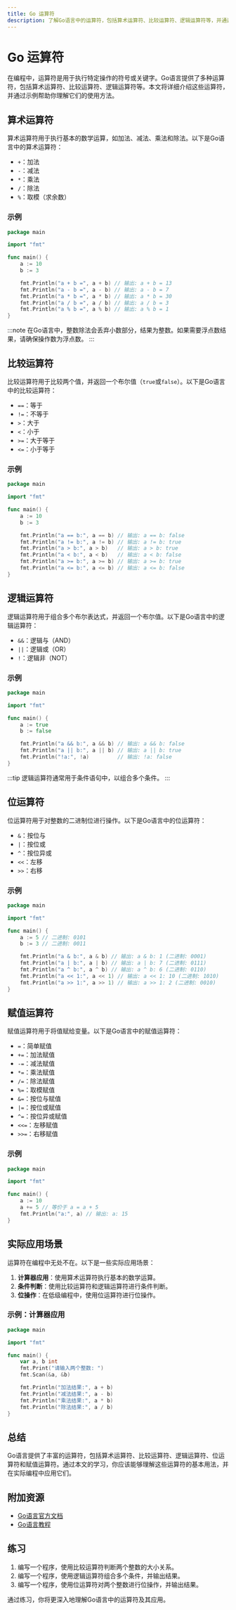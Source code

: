 ```yaml
---
title: Go 运算符
description: 了解Go语言中的运算符，包括算术运算符、比较运算符、逻辑运算符等，并通过示例掌握其使用方法。
---
```


# Go 运算符

在编程中，运算符是用于执行特定操作的符号或关键字。Go语言提供了多种运算符，包括算术运算符、比较运算符、逻辑运算符等。本文将详细介绍这些运算符，并通过示例帮助你理解它们的使用方法。

## 算术运算符

算术运算符用于执行基本的数学运算，如加法、减法、乘法和除法。以下是Go语言中的算术运算符：

- `+`：加法
- `-`：减法
- `*`：乘法
- `/`：除法
- `%`：取模（求余数）

### 示例

```go
package main

import "fmt"

func main() {
    a := 10
    b := 3

    fmt.Println("a + b =", a + b) // 输出: a + b = 13
    fmt.Println("a - b =", a - b) // 输出: a - b = 7
    fmt.Println("a * b =", a * b) // 输出: a * b = 30
    fmt.Println("a / b =", a / b) // 输出: a / b = 3
    fmt.Println("a % b =", a % b) // 输出: a % b = 1
}
```

:::note
在Go语言中，整数除法会丢弃小数部分，结果为整数。如果需要浮点数结果，请确保操作数为浮点数。
:::

## 比较运算符

比较运算符用于比较两个值，并返回一个布尔值（`true`或`false`）。以下是Go语言中的比较运算符：

- `==`：等于
- `!=`：不等于
- `>`：大于
- `<`：小于
- `>=`：大于等于
- `<=`：小于等于

### 示例

```go
package main

import "fmt"

func main() {
    a := 10
    b := 3

    fmt.Println("a == b:", a == b) // 输出: a == b: false
    fmt.Println("a != b:", a != b) // 输出: a != b: true
    fmt.Println("a > b:", a > b)   // 输出: a > b: true
    fmt.Println("a < b:", a < b)   // 输出: a < b: false
    fmt.Println("a >= b:", a >= b) // 输出: a >= b: true
    fmt.Println("a <= b:", a <= b) // 输出: a <= b: false
}
```

## 逻辑运算符

逻辑运算符用于组合多个布尔表达式，并返回一个布尔值。以下是Go语言中的逻辑运算符：

- `&&`：逻辑与（AND）
- `||`：逻辑或（OR）
- `!`：逻辑非（NOT）

### 示例

```go
package main

import "fmt"

func main() {
    a := true
    b := false

    fmt.Println("a && b:", a && b) // 输出: a && b: false
    fmt.Println("a || b:", a || b) // 输出: a || b: true
    fmt.Println("!a:", !a)         // 输出: !a: false
}
```

:::tip
逻辑运算符通常用于条件语句中，以组合多个条件。
:::

## 位运算符

位运算符用于对整数的二进制位进行操作。以下是Go语言中的位运算符：

- `&`：按位与
- `|`：按位或
- `^`：按位异或
- `<<`：左移
- `>>`：右移

### 示例

```go
package main

import "fmt"

func main() {
    a := 5 // 二进制: 0101
    b := 3 // 二进制: 0011

    fmt.Println("a & b:", a & b) // 输出: a & b: 1 (二进制: 0001)
    fmt.Println("a | b:", a | b) // 输出: a | b: 7 (二进制: 0111)
    fmt.Println("a ^ b:", a ^ b) // 输出: a ^ b: 6 (二进制: 0110)
    fmt.Println("a << 1:", a << 1) // 输出: a << 1: 10 (二进制: 1010)
    fmt.Println("a >> 1:", a >> 1) // 输出: a >> 1: 2 (二进制: 0010)
}
```

## 赋值运算符

赋值运算符用于将值赋给变量。以下是Go语言中的赋值运算符：

- `=`：简单赋值
- `+=`：加法赋值
- `-=`：减法赋值
- `*=`：乘法赋值
- `/=`：除法赋值
- `%=`：取模赋值
- `&=`：按位与赋值
- `|=`：按位或赋值
- `^=`：按位异或赋值
- `<<=`：左移赋值
- `>>=`：右移赋值

### 示例

```go
package main

import "fmt"

func main() {
    a := 10
    a += 5 // 等价于 a = a + 5
    fmt.Println("a:", a) // 输出: a: 15
}
```

## 实际应用场景

运算符在编程中无处不在。以下是一些实际应用场景：

1. **计算器应用**：使用算术运算符执行基本的数学运算。
2. **条件判断**：使用比较运算符和逻辑运算符进行条件判断。
3. **位操作**：在低级编程中，使用位运算符进行位操作。

### 示例：计算器应用

```go
package main

import "fmt"

func main() {
    var a, b int
    fmt.Print("请输入两个整数: ")
    fmt.Scan(&a, &b)

    fmt.Println("加法结果:", a + b)
    fmt.Println("减法结果:", a - b)
    fmt.Println("乘法结果:", a * b)
    fmt.Println("除法结果:", a / b)
}
```

## 总结

Go语言提供了丰富的运算符，包括算术运算符、比较运算符、逻辑运算符、位运算符和赋值运算符。通过本文的学习，你应该能够理解这些运算符的基本用法，并在实际编程中应用它们。

## 附加资源

- [Go语言官方文档](https://golang.org/doc/)
- [Go语言教程](https://tour.golang.org/)

## 练习

1. 编写一个程序，使用比较运算符判断两个整数的大小关系。
2. 编写一个程序，使用逻辑运算符组合多个条件，并输出结果。
3. 编写一个程序，使用位运算符对两个整数进行位操作，并输出结果。

通过练习，你将更深入地理解Go语言中的运算符及其应用。